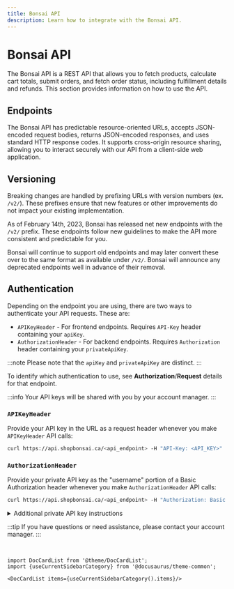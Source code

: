 ```yaml
---
title: Bonsai API
description: Learn how to integrate with the Bonsai API.
---
```


# Bonsai API

The Bonsai API is a REST API that allows you to fetch products, calculate cart totals, submit orders,
and fetch order status, including fulfillment details and refunds. This section provides information on
how to use the API.

## Endpoints

The Bonsai API has predictable resource-oriented URLs, accepts JSON-encoded request bodies, returns JSON-encoded
responses, and uses standard HTTP response codes. It supports cross-origin resource sharing, allowing
you to interact securely with our API from a client-side web application.

## Versioning

Breaking changes are handled by prefixing URLs with version numbers (ex. `/v2/`). These prefixes ensure
that new features or other improvements do not impact your existing implementation.

As of February 14th, 2023, Bonsai has released net new endpoints with the `/v2/` prefix. These endpoints
follow new guidelines to make the API more consistent and predictable for you.

Bonsai will continue to support old endpoints and may later convert these over to the same format as
available under `/v2/`. Bonsai will announce any deprecated endpoints well in advance of their removal.

## Authentication

Depending on the endpoint you are using, there are two ways to authenticate your API requests. These are:

- `APIKeyHeader` - For frontend endpoints. Requires `API-Key` header containing your `apiKey`.
- `AuthorizationHeader` - For backend endpoints. Requires `Authorization` header containing your `privateApiKey`.

:::note
Please note that the `apiKey` and `privateApiKey` are distinct.
:::

To identify which authentication to use, see **Authorization**/**Request** details for that endpoint.

:::info
Your API keys will be shared with you by your account manager.
:::

### `APIKeyHeader`

Provide your API key in the URL as a request header whenever you make `APIKeyHeader` API calls:

```bash
curl https://api.shopbonsai.ca/<api_endpoint> -H "API-Key: <API_KEY>"
```

### `AuthorizationHeader`

Provide your private API key as the "username" portion of a Basic Authorization header whenever you make
`AuthorizationHeader` API calls:

```bash
curl https://api.shopbonsai.ca/<api_endpoint> -H "Authorization: Basic <BASE64_PRIVATE_API_KEY>"
```

<details>
  <summary>Additional private API key instructions</summary>
  <div>

To form your `BASE64_PRIVATE_API_KEY`, you need to take your `privateApiKey` and then encoded it into base64.

For example, if your `privateApiKey` is `bonsaigavemethiskey`, then the `Base64EncodedKey` will be
`Ym9uc2FpZ2F2ZW1ldGhpc2tleQ==`. In the context of the request, it would look like this:

```bash
curl https://api.shopbonsai.ca/<api_endpoint> \
-H "Authorization: Basic Ym9uc2FpZ2F2ZW1ldGhpc2tleQ=="
```

  </div>
</details>

:::tip
If you have questions or need assistance, please contact your account manager.
:::

<br />

```mdx-code-block
import DocCardList from '@theme/DocCardList';
import {useCurrentSidebarCategory} from '@docusaurus/theme-common';

<DocCardList items={useCurrentSidebarCategory().items}/>
```
